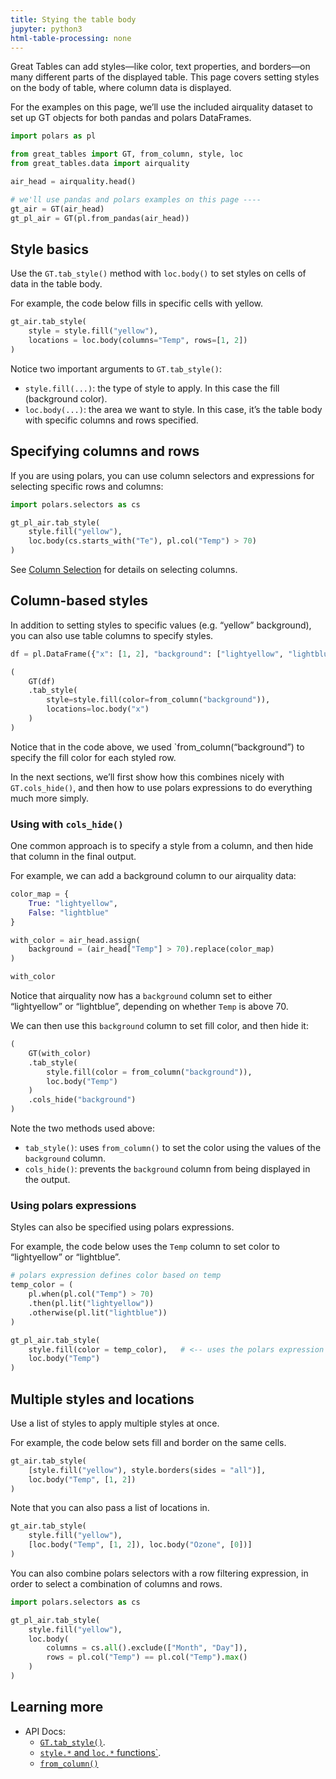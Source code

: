 ```yaml
---
title: Stying the table body
jupyter: python3
html-table-processing: none
---
```


Great Tables can add styles---like color, text properties, and borders---on many different parts of
the displayed table. This page covers setting styles on the body of table, where column data is displayed.

For the examples on this page, we'll use the included airquality dataset to set up GT objects for both pandas and polars DataFrames.

```python
import polars as pl

from great_tables import GT, from_column, style, loc
from great_tables.data import airquality

air_head = airquality.head()

# we'll use pandas and polars examples on this page ----
gt_air = GT(air_head)
gt_pl_air = GT(pl.from_pandas(air_head))
```

## Style basics

Use the `GT.tab_style()` method with `loc.body()` to set styles on cells of data in the table body.

For example, the code below fills in specific cells with yellow.

```python
gt_air.tab_style(
    style = style.fill("yellow"),
    locations = loc.body(columns="Temp", rows=[1, 2])
)
```

Notice two important arguments to `GT.tab_style()`:

* `style.fill(...)`: the type of style to apply. In this case the fill (background color).
* `loc.body(...)`: the area we want to style. In this case, it's the table body with specific columns and rows specified.

## Specifying columns and rows

If you are using polars, you can use column selectors and expressions for selecting specific rows and columns:

```python
import polars.selectors as cs

gt_pl_air.tab_style(
    style.fill("yellow"),
    loc.body(cs.starts_with("Te"), pl.col("Temp") > 70)
)
```

See [Column Selection](./column-selection.qmd) for details on selecting columns.

## Column-based styles

In addition to setting styles to specific values (e.g. "yellow" background), you can also use table
columns to specify styles.

```python
df = pl.DataFrame({"x": [1, 2], "background": ["lightyellow", "lightblue"]})

(
    GT(df)
    .tab_style(
        style=style.fill(color=from_column("background")),
        locations=loc.body("x")
    )
)
```

Notice that in the code above, we used `from_column("background") to specify the fill color for each styled row.


In the next sections, we'll first show how this combines nicely with `GT.cols_hide()`, and then how to use polars
expressions to do everything much more simply.

### Using with `cols_hide()`

One common approach is to specify a style from a column, and then hide that column in the final output.

For example, we can add a background column to our airquality data:


```python
color_map = {
    True: "lightyellow",
    False: "lightblue"
}

with_color = air_head.assign(
    background = (air_head["Temp"] > 70).replace(color_map)
)

with_color
```

Notice that airquality now has a `background` column set to either "lightyellow" or "lightblue", depending
on whether `Temp` is above 70.

We can then use this `background` column to set fill color, and then hide it:

```python
(
    GT(with_color)
    .tab_style(
        style.fill(color = from_column("background")),
        loc.body("Temp")
    )
    .cols_hide("background")
)
```

Note the two methods used above:

* `tab_style()`: uses `from_column()` to set the color using the values of the `background` column.
* `cols_hide()`: prevents the `background` column from being displayed in the output.



### Using polars expressions

Styles can also be specified using polars expressions.

For example, the code below uses the `Temp` column to set color to "lightyellow" or "lightblue".

```python
# polars expression defines color based on temp
temp_color = (
    pl.when(pl.col("Temp") > 70)
    .then(pl.lit("lightyellow"))
    .otherwise(pl.lit("lightblue"))
)

gt_pl_air.tab_style(
    style.fill(color = temp_color),   # <-- uses the polars expression
    loc.body("Temp")
)
```


## Multiple styles and locations

Use a list of styles to apply multiple styles at once.

For example, the code below sets fill and border on the same cells.

```python
gt_air.tab_style(
    [style.fill("yellow"), style.borders(sides = "all")],
    loc.body("Temp", [1, 2])
)
```

Note that you can also pass a list of locations in.

```python
gt_air.tab_style(
    style.fill("yellow"),
    [loc.body("Temp", [1, 2]), loc.body("Ozone", [0])]
)

```

You can also combine polars selectors with a row filtering expression, in order to select a combination of columns and rows.

```python
import polars.selectors as cs

gt_pl_air.tab_style(
    style.fill("yellow"),
    loc.body(
        columns = cs.all().exclude(["Month", "Day"]),
        rows = pl.col("Temp") == pl.col("Temp").max()
    )
)
```


## Learning more

* API Docs:
  - [`GT.tab_style()`](/reference/GT.tab_style.qmd).
  - [`style.*` and `loc.*` functions`](/reference/index.qmd#location-targeting-and-styling-classes).
  - [`from_column()`](/reference/from_column.qmd)
